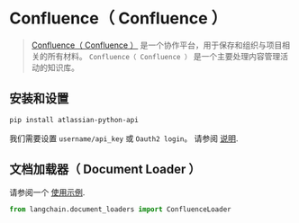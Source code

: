 # Confluence（ Confluence ）

> [Confluence（ Confluence ）](https://www.atlassian.com/software/confluence) 是一个协作平台，用于保存和组织与项目相关的所有材料。 `Confluence（ Confluence ）` 是一个主要处理内容管理活动的知识库。


## 安装和设置

```bash
pip install atlassian-python-api
```

我们需要设置 `username/api_key` 或 `Oauth2 login`。
请参阅 [说明](https://support.atlassian.com/atlassian-account/docs/manage-api-tokens-for-your-atlassian-account/).


## 文档加载器（ Document Loader ）

请参阅一个 [使用示例](/docs/modules/data_connection/document_loaders/integrations/confluence.html).

```python
from langchain.document_loaders import ConfluenceLoader
```
